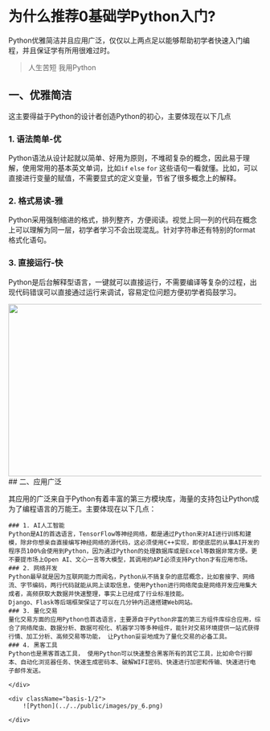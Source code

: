 
# 为什么推荐0基础学Python入门?
 
Python优雅简洁并且应用广泛，仅仅以上两点足以能够帮助初学者快速入门编程，并且保证学有所用很难过时。
> 人生苦短 我用Python

## 一、优雅简洁
这主要得益于Python的设计者创造Python的初心，主要体现在以下几点

<div className="lg:flex">
<div className="basis-1/2">

### 1. 语法简单-优
Python语法从设计起就以简单、好用为原则，不堆砌复杂的概念，因此易于理解，使用常用的基本英文单词，比如`if` `else` `for` 这些语句一看就懂。比如，可以直接进行变量的赋值，不需要显式的定义变量，节省了很多概念上的解释。
### 2. 格式易读-雅
Python采用强制缩进的格式，排列整齐，方便阅读。视觉上同一列的代码在概念上可以理解为同一层，初学者学习不会出现混乱。针对字符串还有特别的format格式化语句。
### 3. 直接运行-快
Python是后台解释型语言，一键就可以直接运行，不需要编译等复杂的过程，出现代码错误可以直接通过运行来调试，容易定位问题方便初学者捣鼓学习。

</div>
<div className="basis-1/2 p-10">
    <Image src="/images/py_web.png" width="550" height="343" className='rounded-2xl  shadow-xl'/>
</div>

</div>

<div className="flex">
    <div className="basis-1/2">
## 二、应用广泛

其应用的广泛来自于Python有着丰富的第三方模块库，海量的支持包让Python成为了编程语言的万能王。主要体现在以下几点：

    ### 1. AI人工智能
    Python是AI的首选语言，TensorFlow等神经网络，都是通过Python来对AI进行训练和建模，除非你想亲自直接编写神经网络的源代码，这必须使用C++实现，即使底层的从事AI开发的程序员100%会使用到Python，因为通过Python的处理数据库或是Excel等数据非常方便。更不要提市场上Open AI、文心一言等大模型，其调用的API必须支持Python才有应用市场。
    ### 2. 网络开发
    Python最早就是因为互联网能力而闻名，Python从不搞复杂的底层概念，比如套接字、网络流、字节编码，两行代码就能从网上读取信息，使用Python进行网络爬虫是网络开发应用集大成者，高频获取大数据并快速整理，事实上已经成了行业标准技能。
    Django、Flask等后端框架保证了可以在几分钟内迅速搭建Web网站。
    ### 3. 量化交易
    量化交易方面的应用Python也首选语言，主要源自于Python非富的第三方组件库综合应用，综合了网络爬虫、数据分析、数据可视化、机器学习等多种组件，能针对交易环境提供一站式获得行情、加工分析、高频交易等功能， 让Python妥妥地成为了量化交易的必备工具。
    ### 4. 黑客工具
    Python也是黑客首选工具， 使用Python可以快速整合黑客所有的其它工具，比如命令行脚本、自动化浏览器任务、快速生成密码本、破解WIFI密码、快速进行加密和传输、快速进行电子邮件发送。

    </div>

    <div className="basis-1/2">
        ![Python](../../public/images/py_6.png)

    </div>

</div>

